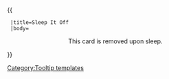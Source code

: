 {{ {{{1|Tooltip hover box}}}
  |title=Sleep It Off
  |body=<center>This card is removed upon sleep.
</center>
}}<noinclude>[[Category:Tooltip templates]]</noinclude>